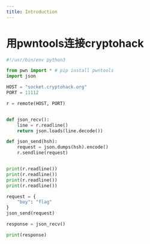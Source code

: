 ```yaml
---
title: Introduction
---
```


# 用pwntools连接cryptohack

```python
#!/usr/bin/env python3

from pwn import * # pip install pwntools
import json

HOST = "socket.cryptohack.org"
PORT = 11112

r = remote(HOST, PORT)


def json_recv():
    line = r.readline()
    return json.loads(line.decode())

def json_send(hsh):
    request = json.dumps(hsh).encode()
    r.sendline(request)


print(r.readline())
print(r.readline())
print(r.readline())
print(r.readline())

request = {
    "buy": "flag"
}
json_send(request)

response = json_recv()

print(response)
```